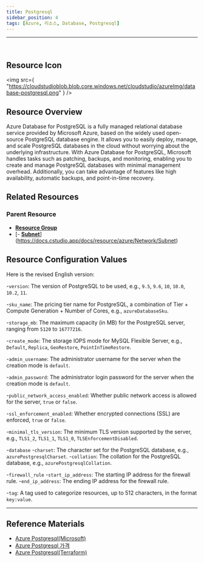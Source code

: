 ```yaml
---
title: Postgresql
sidebar_position: 4
tags: [Azure, 리소스, Database, Postgresql]
---
```


<hr />
<br />

## Resource Icon

<img
    src={
        "https://cloudstudioblob.blob.core.windows.net/cloudstudio/azureImg/database-postgresql.png"
    }
/>

## Resource Overview

Azure Database for PostgreSQL is a fully managed relational database service provided by Microsoft Azure, based on the widely used open-source PostgreSQL database engine. 
It allows you to easily deploy, manage, and scale PostgreSQL databases in the cloud without worrying about the underlying infrastructure. 
With Azure Database for PostgreSQL, Microsoft handles tasks such as patching, backups, and monitoring, enabling you to create and manage PostgreSQL databases with minimal management overhead. 
Additionally, you can take advantage of features like high availability, automatic backups, and point-in-time recovery.

## Related Resources

### Parent Resource

-   [**Resource Group**](https://docs.cstudio.app/docs/resource/azure/Base/ResourceGroup)
-   [- [**Subnet**](https://docs.cstudio.app/docs/resource/azure/Network/Subnet)](https://docs.cstudio.app/docs/resource/azure/Network/Subnet)

## Resource Configuration Values
Here is the revised English version:

-`version`: The version of PostgreSQL to be used, e.g., `9.5`, `9.6`, `10`, `10.0`, `10.2`, `11`.

-`sku_name`: The pricing tier name for PostgreSQL, a combination of Tier + Compute Generation + Number of Cores, e.g., `azureDatabaseSku`.

-`storage_mb`: The maximum capacity (in MB) for the PostgreSQL server, ranging from `5120` to `16777216`.

-`create_mode`: The storage IOPS mode for MySQL Flexible Server, e.g., `Default`, `Replica`, `GeoRestore`, `PointInTimeRestore`.

-`admin_username`: The administrator username for the server when the creation mode is `default`.

-`admin_password`: The administrator login password for the server when the creation mode is `default`.

-`public_network_access_enabled`: Whether public network access is allowed for the server, `true` or `false`.

-`ssl_enforcement_enabled`: Whether encrypted connections (SSL) are enforced, `true` or `false`.

-`minimal_tls_version`: The minimum TLS version supported by the server, e.g., `TLS1_2`, `TLS1_1`, `TLS1_0`, `TLSEnforcementDisabled`.

-`database`
    -`charset`: The character set for the PostgreSQL database, e.g., `azurePostgresqlCharset`.
    -`collation`: The collation for the PostgreSQL database, e.g., `azurePostgresqlCollation`.

-`firewall_rule`
    -`start_ip_address`: The starting IP address for the firewall rule.
    -`end_ip_address`: The ending IP address for the firewall rule.

-`tag`: A tag used to categorize resources, up to 512 characters, in the format `key:value`.

---

## Reference Materials

-   [Azure Postgresql(Microsoft)](https://learn.microsoft.com/ko-kr/azure/postgresql/single-server/overview)
-   [Azure Postgresql 가격](https://azure.microsoft.com/ko-kr/pricing/details/postgresql/server/)
-   [Azure Postgresql(Terraform)](https://registry.terraform.io/providers/hashicorp/azurerm/latest/docs/resources/postgresql_server)
